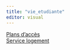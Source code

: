 ```yaml
---
title: "vie_etudiante"
editor: visual
---
```


[Plans d'accès](http://mastersep.fr/?page_id=640)\
[Service logement](http://mastersep.fr/?page_id=648)
